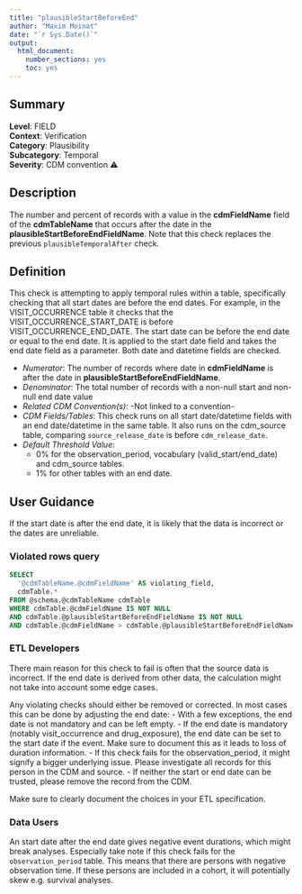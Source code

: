 ```yaml
---
title: "plausibleStartBeforeEnd"
author: "Maxim Moinat"
date: "`r Sys.Date()`"
output:
  html_document:
    number_sections: yes
    toc: yes
---
```


## Summary

**Level**: FIELD\
**Context**: Verification\
**Category**: Plausibility\
**Subcategory**: Temporal\
**Severity**: CDM convention &#x26A0;\


## Description
The number and percent of records with a value in the **cdmFieldName** field of the **cdmTableName** that occurs after the date in the **plausibleStartBeforeEndFieldName**.
Note that this check replaces the previous `plausibleTemporalAfter` check.


## Definition
This check is attempting to apply temporal rules within a table, specifically checking that all start dates are before the end dates. For example, in the VISIT_OCCURRENCE table it checks that the VISIT_OCCURRENCE_START_DATE is before VISIT_OCCURRENCE_END_DATE. 
The start date can be before the end date or equal to the end date. It is applied to the start date field and takes the end date field as a parameter. Both date and datetime fields are checked. 

- *Numerator*: The number of records where date in **cdmFieldName** is after the date in **plausibleStartBeforeEndFieldName**.
- *Denominator*: The total number of records with a non-null start and non-null end date value
- *Related CDM Convention(s)*: -Not linked to a convention-
- *CDM Fields/Tables*: This check runs on all start date/datetime fields with an end date/datetime in the same table. It also runs on the cdm_source table, comparing `source_release_date` is before `cdm_release_date`.
- *Default Threshold Value*: 
  - 0% for the observation_period, vocabulary (valid_start/end_date) and cdm_source tables.
  - 1% for other tables with an end date.


## User Guidance
If the start date is after the end date, it is likely that the data is incorrect or the dates are unreliable.

### Violated rows query
```sql
SELECT 
  '@cdmTableName.@cdmFieldName' AS violating_field, 
  cdmTable.*
FROM @schema.@cdmTableName cdmTable
WHERE cdmTable.@cdmFieldName IS NOT NULL 
AND cdmTable.@plausibleStartBeforeEndFieldName IS NOT NULL 
AND cdmTable.@cdmFieldName > cdmTable.@plausibleStartBeforeEndFieldName
```

### ETL Developers
There main reason for this check to fail is often that the source data is incorrect. If the end date is derived from other data, the calculation might not take into account some edge cases. 

Any violating checks should either be removed or corrected. In most cases this can be done by adjusting the end date:
- With a few exceptions, the end date is not mandatory and can be left empty.
- If the end date is mandatory (notably visit_occurrence and drug_exposure), the end date can be set to the start date if the event. Make sure to document this as it leads to loss of duration information.
- If this check fails for the observation_period, it might signify a bigger underlying issue. Please investigate all records for this person in the CDM and source.
- If neither the start or end date can be trusted, please remove the record from the CDM.

Make sure to clearly document the choices in your ETL specification.

### Data Users
An start date after the end date gives negative event durations, which might break analyses. 
Especially take note if this check fails for the `observation_period` table. This means that there are persons with negative observation time. If these persons are included in a cohort, it will potentially skew e.g. survival analyses.
